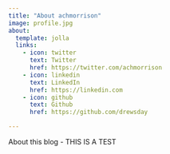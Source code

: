 ```yaml
---
title: "About achmorrison"
image: profile.jpg
about:
  template: jolla
  links:
    - icon: twitter
      text: Twitter
      href: https://twitter.com/achmorrison
    - icon: linkedin
      text: LinkedIn
      href: https://linkedin.com
    - icon: github
      text: Github
      href: https://github.com/drewsday

---
```


About this blog - THIS IS A TEST
